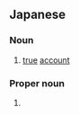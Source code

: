 ==Japanese==
{{ja-kanjitab|じつ|k1=じっ|き|yomi=o}}

===Noun===
{{ja-noun|じっき|kyu=實記}}

# [[true]] [[account]]

===Proper noun===
{{ja-pos|みき|proper}}

# {{lb|ja|rare|sort=みき}} {{given name|female|lang=ja|sort=みき}}